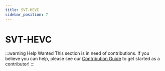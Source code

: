 ```yaml
---
title: SVT-HEVC
sidebar_position: 7
---
```


# SVT-HEVC

:::warning Help Wanted
This section is in need of contributions. If you believe you can help, please see our [Contribution Guide](../contribution-guide.mdx) to get started as a contributor!
:::